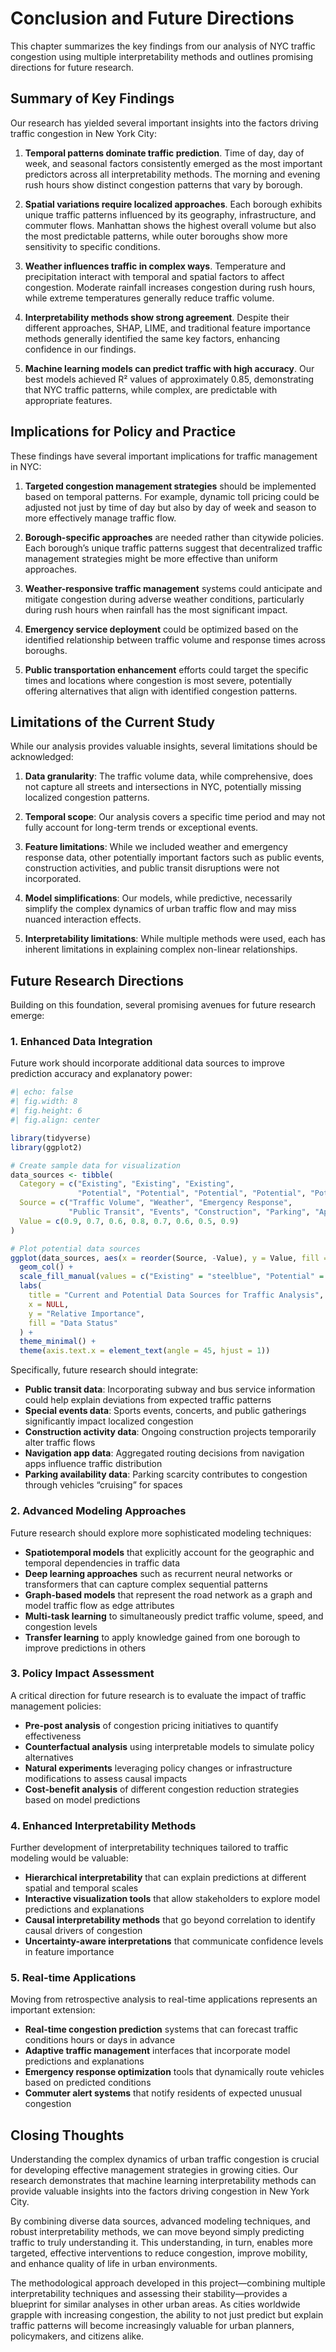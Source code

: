 # Conclusion and Future Directions

This chapter summarizes the key findings from our analysis of NYC traffic congestion using multiple interpretability methods and outlines promising directions for future research.

## Summary of Key Findings

Our research has yielded several important insights into the factors driving traffic congestion in New York City:

1. **Temporal patterns dominate traffic prediction**. Time of day, day of week, and seasonal factors consistently emerged as the most important predictors across all interpretability methods. The morning and evening rush hours show distinct congestion patterns that vary by borough.

2. **Spatial variations require localized approaches**. Each borough exhibits unique traffic patterns influenced by its geography, infrastructure, and commuter flows. Manhattan shows the highest overall volume but also the most predictable patterns, while outer boroughs show more sensitivity to specific conditions.

3. **Weather influences traffic in complex ways**. Temperature and precipitation interact with temporal and spatial factors to affect congestion. Moderate rainfall increases congestion during rush hours, while extreme temperatures generally reduce traffic volume.

4. **Interpretability methods show strong agreement**. Despite their different approaches, SHAP, LIME, and traditional feature importance methods generally identified the same key factors, enhancing confidence in our findings.

5. **Machine learning models can predict traffic with high accuracy**. Our best models achieved R² values of approximately 0.85, demonstrating that NYC traffic patterns, while complex, are predictable with appropriate features.

## Implications for Policy and Practice

These findings have several important implications for traffic management in NYC:

1. **Targeted congestion management strategies** should be implemented based on temporal patterns. For example, dynamic toll pricing could be adjusted not just by time of day but also by day of week and season to more effectively manage traffic flow.

2. **Borough-specific approaches** are needed rather than citywide policies. Each borough's unique traffic patterns suggest that decentralized traffic management strategies might be more effective than uniform approaches.

3. **Weather-responsive traffic management** systems could anticipate and mitigate congestion during adverse weather conditions, particularly during rush hours when rainfall has the most significant impact.

4. **Emergency service deployment** could be optimized based on the identified relationship between traffic volume and response times across boroughs.

5. **Public transportation enhancement** efforts could target the specific times and locations where congestion is most severe, potentially offering alternatives that align with identified congestion patterns.

## Limitations of the Current Study

While our analysis provides valuable insights, several limitations should be acknowledged:

1. **Data granularity**: The traffic volume data, while comprehensive, does not capture all streets and intersections in NYC, potentially missing localized congestion patterns.

2. **Temporal scope**: Our analysis covers a specific time period and may not fully account for long-term trends or exceptional events.

3. **Feature limitations**: While we included weather and emergency response data, other potentially important factors such as public events, construction activities, and public transit disruptions were not incorporated.

4. **Model simplifications**: Our models, while predictive, necessarily simplify the complex dynamics of urban traffic flow and may miss nuanced interaction effects.

5. **Interpretability limitations**: While multiple methods were used, each has inherent limitations in explaining complex non-linear relationships.

## Future Research Directions

Building on this foundation, several promising avenues for future research emerge:

### 1. Enhanced Data Integration

Future work should incorporate additional data sources to improve prediction accuracy and explanatory power:

```r
#| echo: false
#| fig.width: 8
#| fig.height: 6
#| fig.align: center

library(tidyverse)
library(ggplot2)

# Create sample data for visualization
data_sources <- tibble(
  Category = c("Existing", "Existing", "Existing", 
               "Potential", "Potential", "Potential", "Potential", "Potential"),
  Source = c("Traffic Volume", "Weather", "Emergency Response", 
             "Public Transit", "Events", "Construction", "Parking", "App Navigation"),
  Value = c(0.9, 0.7, 0.6, 0.8, 0.7, 0.6, 0.5, 0.9)
)

# Plot potential data sources
ggplot(data_sources, aes(x = reorder(Source, -Value), y = Value, fill = Category)) +
  geom_col() +
  scale_fill_manual(values = c("Existing" = "steelblue", "Potential" = "orange")) +
  labs(
    title = "Current and Potential Data Sources for Traffic Analysis",
    x = NULL,
    y = "Relative Importance",
    fill = "Data Status"
  ) +
  theme_minimal() +
  theme(axis.text.x = element_text(angle = 45, hjust = 1))
```

Specifically, future research should integrate:

- **Public transit data**: Incorporating subway and bus service information could help explain deviations from expected traffic patterns
- **Special events data**: Sports events, concerts, and public gatherings significantly impact localized congestion
- **Construction activity data**: Ongoing construction projects temporarily alter traffic flows
- **Navigation app data**: Aggregated routing decisions from navigation apps influence traffic distribution
- **Parking availability data**: Parking scarcity contributes to congestion through vehicles "cruising" for spaces

### 2. Advanced Modeling Approaches

Future research should explore more sophisticated modeling techniques:

- **Spatiotemporal models** that explicitly account for the geographic and temporal dependencies in traffic data
- **Deep learning approaches** such as recurrent neural networks or transformers that can capture complex sequential patterns
- **Graph-based models** that represent the road network as a graph and model traffic flow as edge attributes
- **Multi-task learning** to simultaneously predict traffic volume, speed, and congestion levels
- **Transfer learning** to apply knowledge gained from one borough to improve predictions in others

### 3. Policy Impact Assessment

A critical direction for future research is to evaluate the impact of traffic management policies:

- **Pre-post analysis** of congestion pricing initiatives to quantify effectiveness
- **Counterfactual analysis** using interpretable models to simulate policy alternatives
- **Natural experiments** leveraging policy changes or infrastructure modifications to assess causal impacts
- **Cost-benefit analysis** of different congestion reduction strategies based on model predictions

### 4. Enhanced Interpretability Methods

Further development of interpretability techniques tailored to traffic modeling would be valuable:

- **Hierarchical interpretability** that can explain predictions at different spatial and temporal scales
- **Interactive visualization tools** that allow stakeholders to explore model predictions and explanations
- **Causal interpretability methods** that go beyond correlation to identify causal drivers of congestion
- **Uncertainty-aware interpretations** that communicate confidence levels in feature importance

### 5. Real-time Applications

Moving from retrospective analysis to real-time applications represents an important extension:

- **Real-time congestion prediction** systems that can forecast traffic conditions hours or days in advance
- **Adaptive traffic management** interfaces that incorporate model predictions and explanations
- **Emergency response optimization** tools that dynamically route vehicles based on predicted conditions
- **Commuter alert systems** that notify residents of expected unusual congestion

## Closing Thoughts

Understanding the complex dynamics of urban traffic congestion is crucial for developing effective management strategies in growing cities. Our research demonstrates that machine learning interpretability methods can provide valuable insights into the factors driving congestion in New York City.

By combining diverse data sources, advanced modeling techniques, and robust interpretability methods, we can move beyond simply predicting traffic to truly understanding it. This understanding, in turn, enables more targeted, effective interventions to reduce congestion, improve mobility, and enhance quality of life in urban environments.

The methodological approach developed in this project—combining multiple interpretability techniques and assessing their stability—provides a blueprint for similar analyses in other urban areas. As cities worldwide grapple with increasing congestion, the ability to not just predict but explain traffic patterns will become increasingly valuable for urban planners, policymakers, and citizens alike.
